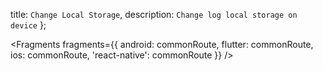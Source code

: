   title: `Change Local Storage`,
  description: `Change log local storage on device`
};


<Fragments
  fragments={{
    android: commonRoute,
    flutter: commonRoute,
    ios: commonRoute,
    'react-native': commonRoute
  }}
/>

